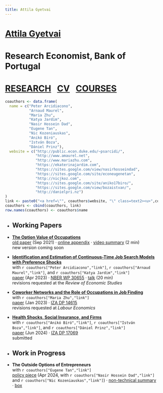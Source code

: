 ```yaml
---
title: Attila Gyetvai
---
```

<h1 class=name>   <a class=text1 href="/"> Attila Gyetvai </a> </h1>
<h1 class=affil>  Research Economist, Bank of Portugal </h1>
<h1 class=navbar> <a class=text1 href="research">RESEARCH</a>&nbsp;&nbsp;
  <a class=text1 href="CV_AttilaGyetvai.pdf">CV</a>&nbsp;&nbsp;
  <a class=text1 href="courses">COURSES</a></h1>

```r
coauthors <- data.frame(
  name = c("Peter Arcidiacono", 
           "Arnaud Maurel", 
           "Maria Zhu", 
           "Katya Jardim",
           "Nasir Hossein Dad",
           "Eugene Tan",
           "Nic Kozeniauskas",
           "Anikó Bíró",
           "István Boza",
           "Dániel Prinz"),
  website = c("http://public.econ.duke.edu/~psarcidi/", 
              "http://www.amaurel.net", 
              "http://www.mariazhu.com", 
              "https://ekaterinajardim.com",
              "https://sites.google.com/view/nasirhosseindad",
              "https://sites.google.com/site/econeugenetan",
              "http://nicjkoz.com",
              "https://sites.google.com/site/aniko17biro/",
              "https://sites.google.com/view/bozaistvan/",
              "http://danielpri.nz")
)
link <- paste0("<a href=\"", coauthors$website, "\" class=text2><u>",coauthors$name,"</u></a>")
coauthors <- cbind(coauthors, link)
row.names(coauthors) <- coauthors$name
```


<ul>
  <li><h2>Working Papers</h2></li>
  
  <li> 
    <p> 
      <a class=text1 href="research/AttilaGyetvai_JMP.pdf"><b>The Option Value of Occupations</b></a> </br>
      <a class=text2 href="research/AttilaGyetvai_JMP.pdf"><u>old paper</u></a> (Sep 2021) &#183; 
      <a class=text2 href="research/AttilaGyetvai_JMP_OnlineAppendix.pdf"><u>online appendix</u></a> &#183; 
      <a class=text2 href="https://www.youtube.com/watch?v=ZTC8ceJHD84"><u>video summary</u></a> (2 min)</br>
      new version coming soon
    </p>
  </li>
  
  <li> 
    <p> 
      <a class=text1 href="research/AGMJ_ContTimeSearch.pdf"><b>Identification and Estimation of Continuous-Time Job Search Models with Preference Shocks</b></a> </br>
      with `r coauthors["Peter Arcidiacono","link"]`, `r coauthors["Arnaud Maurel","link"]`, and `r coauthors["Katya Jardim","link"]` </br>
      <a class=text2 href="research/AGMJ_ContTimeSearch.pdf"><u>paper</u></a> (Apr 2023) &#183; 
      <a class=text2 href="https://www.nber.org/papers/w30655"><u>NBER WP 30655</u></a> &#183; 
      <a class=text2 href="https://www.youtube.com/watch?v=KIt7SwoIVzg"><u>talk</u></a> (20 min) </br>
      revisions requested at the <i>Review of Economic Studies</i>
    </p>
  </li>
  
  <li> 
    <p>
      <a class=text1 href="research/GZ_CoworkerNetworks.pdf"><b>Coworker Networks and the Role of Occupations in Job Finding</b></a> </br>
      with `r coauthors["Maria Zhu","link"]` </br>
      <a class=text2 href="research/GZ_CoworkerNetworks.pdf"><u>paper</u></a> (Jan 2023) &#183; 
      <a class=text2 href="http://ftp.iza.org/dp14615.pdf"><u>IZA DP 14615</u></a> </br>
      revisions requested at <i>Labour Economics</i>
    </p>
  </li>
  
  <li> 
    <p>
      <a class=text1 href="research/BBGP_HealthShocks.pdf"><b>Health Shocks, Social Insurance, and Firms</b></a> </br>
      with `r coauthors["Anikó Bíró","link"]`, `r coauthors["István Boza","link"]`, and `r coauthors["Dániel Prinz","link"]` </br>
      <a class=text2 href="research/BBGP_HealthShocks.pdf"><u>paper</u></a> (Jun 2024) &#183; 
      <a class=text2 href="http://ftp.iza.org/dp17069.pdf"><u>IZA DP 17069</u></a> </br>
      submitted
    </p>
  </li>
</ul>


<ul>
  <li><h2>Work in Progress</h2></li>
  
  <li> 
    <p> 
      <b>The Outside Options of Entrepreneurs</b> </br>
      with `r coauthors["Eugene Tan","link"]`</br>
      <a class=text2 href="research/GHKT_BdP.pdf"><u>policy piece</u></a> (Apr 2024, with `r coauthors["Nasir Hossein Dad","link"]` and `r coauthors["Nic Kozeniauskas","link"]`) &#183; <a class=text2 href="research/GHKT_BdP_NTS.pdf"><u>non-technical summary</u></a> &#183; <a class=text2 href="research/GHKT_BdP_EIP.pdf"><u>box</u></a>
    </p>
  </li>
</ul>

